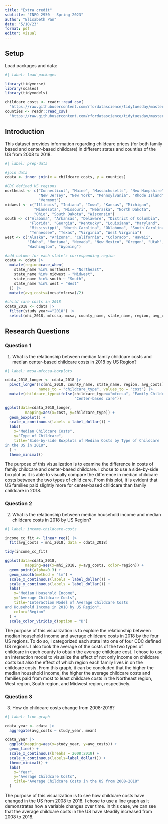 ```yaml
---
title: "Extra credit"
subtitle: "INFO 2950 - Spring 2023"
author: "Elisabeth Pan"
date: "5/10/23"
format: pdf
editor: visual
---
```


## Setup

Load packages and data:

```r
#| label: load-packages

library(tidyverse)
library(scales)
library(tidymodels)

childcare_costs <- readr::read_csv(
  'https://raw.githubusercontent.com/rfordatascience/tidytuesday/master/data/2023/2023-05-09/childcare_costs.csv')
counties <- readr::read_csv(
  'https://raw.githubusercontent.com/rfordatascience/tidytuesday/master/data/2023/2023-05-09/counties.csv')
```

## Introduction

This dataset provides information regarding childcare prices (for both family based and center-based childcare) in different states and counties of the US from 2008 to 2018.

```r
#| label: prep-data

#join data
cdata <- inner_join(x = childcare_costs, y = counties)

#CDC defined US regions
northeast <- c("Connecticut", "Maine", "Massachusetts", "New Hampshire", 
               "New Jersey", "New York", "Pennsylvania", "Rhode Island",
               "Vermont")
midwest <- c("Illinois", "Indiana", "Iowa", "Kansas", "Michigan", 
             "Minnesota", "Missouri", "Nebraska", "North Dakota", 
             "Ohio", "South Dakota", "Wisconsin")
south <- c("Alabama", "Arkansas", "Delaware", "District of Columbia", 
           "Florida", "Georgia", "Kentucky", "Louisiana", "Maryland",
           "Mississippi", "North Carolina", "Oklahoma", "South Carolina",
           "Tennessee", "Texas", "Virginia", "West Virginia")
west <- c("Alaska", "Arizona", "California", "Colorado", "Hawaii", 
          "Idaho", "Montana", "Nevada", "New Mexico", "Oregon", "Utah",
          "Washington", "Wyoming")

#add column for each state's corresponding region
cdata <- cdata |>
  mutate(region=case_when(
    state_name %in% northeast ~ "Northeast",
    state_name %in% midwest ~ "Midwest",
    state_name %in% south ~ "South",
    state_name %in% west ~ "West"
  )) |>
  mutate(avg_costs=(mcsa*mfccsa)/2)

#child care costs in 2018
cdata_2018 <- cdata |>
  filter(study_year=="2018") |>
  select(mhi_2018, mfccsa, mcsa, county_name, state_name, region, avg_costs)
```

## Research Questions

### Question 1

1.  What is the relationship between median family childcare costs and median center-based childcare costs in 2018 by US Region?

```r
#| label: mcsa-mfccsa-boxplots

cdata_2018_longer <- cdata_2018 |>
  pivot_longer(!c(mhi_2018, county_name, state_name, region, avg_costs),
               names_to = "childcare_type", values_to = "cost") |>
  mutate(childcare_type=ifelse(childcare_type=="mfccsa", "Family Childcare",
                               "Center-based care"))

ggplot(data=cdata_2018_longer, 
         mapping=aes(x=cost, y=childcare_type)) +
  geom_boxplot() +
  scale_x_continuous(labels = label_dollar()) +
  labs(
    x="Median Childcare Costs",
    y="Type of Childcare",
    title="Side-by-side Boxplots of Median Costs by Type of Childcare 
in the US in 2018",
  ) +
  theme_minimal()
```

The purpose of this visualization is to examine the difference in costs of family childcare and center-based childcare. I chose to use a side-by-side boxplot as it is able to visually compare the difference in median childcare costs between the two types of child care. From this plot, it is evident that US families paid slightly more for center-based childcare than family childcare in 2018.

### Question 2

2.  What is the relationship between median household income and median childcare costs in 2018 by US Region?

```r
#| label: income-childcare-costs

income_cc_fit <- linear_reg() |>
  fit(avg_costs ~ mhi_2018, data = cdata_2018)

tidy(income_cc_fit)

ggplot(data=cdata_2018, 
         mapping=aes(x=mhi_2018, y=avg_costs, color=region)) +
  geom_point(alpha=0.3) +
  geom_smooth(method = "lm") +
  scale_x_continuous(labels = label_dollar()) +
  scale_y_continuous(labels = label_dollar()) +
  labs(
    x="Median Household Income",
    y="Average Childcare Costs",
    title="Interaction Model of Average Childcare Costs 
and Household Income in 2018 by US Region",
    color="Region"
  ) +
  scale_color_viridis_d(option = "D")
```

The purpose of this visualization is to explore the relationship between median household income and average childcare costs in 2018 by the four US regions. To do so, I categorized each state into one of four CDC defined US regions. I also took the average of the costs of the two types of childcare in each county to obtain the average childcare cost. I chose to use an interaction model to visualize the effect of not only income on childcare costs but also the effect of which region each family lives in on the childcare costs. From this graph, it can be concluded that the higher the median household income, the higher the average childcare costs and families paid from most to least childcare costs in the Northeast region, West region, South region, and Midwest region, respectively.

### Question 3

3.  How do childcare costs change from 2008-2018?

```r
#| label: line-graph

cdata_year <- cdata |>
  aggregate(avg_costs ~ study_year, mean) 

cdata_year |>
  ggplot(mapping=aes(x=study_year, y=avg_costs)) +
  geom_line() +
  scale_x_continuous(breaks = 2008:2018) +
  scale_y_continuous(labels=label_dollar()) +
  theme_minimal() +
  labs(
    x="Year",
    y="Average Childcare Costs",
    title="Average Childcare Costs in the US from 2008-2018"
  )
```

The purpose of this visualization is to see how childcare costs have changed in the US from 2008 to 2018. I chose to use a line graph as it demonstrates how a variable changes over time. In this case, we can see that the average childcare costs in the US have steadily increased from 2008 to 2018.

